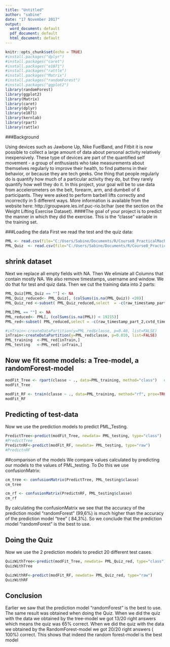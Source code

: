 ---
title: "Untitled"
author: "sabine"
date: "17 November 2017"
output:
  word_document: default
  pdf_document: default
  html_document: default
---

```{r setup, include=FALSE}
knitr::opts_chunk$set(echo = TRUE)
#install.packages("dplyr")
#install.packages("caret")
#install.packages("e1071")
#install.packages("rattle")
#install.packages("Matrix")
#install.packages("randomForest")
#install.packages("ggplot2")
library(randomForest)
library(ggplot2)
library(Matrix)
library(caret)
library(dplyr)
library(e1071)
library(kernlab)
library(rpart)
library(rattle)
```


###Background

Using devices such as Jawbone Up, Nike FuelBand, and Fitbit it is now possible to collect a large amount of data about personal activity relatively inexpensively. These type of devices are part of the quantified self movement - a group of enthusiasts who take measurements about themselves regularly to improve their health, to find patterns in their behavior, or because they are tech geeks. One thing that people regularly do is quantify how much of a particular activity they do, but they rarely quantify how well they do it. In this project, your goal will be to use data from accelerometers on the belt, forearm, arm, and dumbell of 6 participants. They were asked to perform barbell lifts correctly and incorrectly in 5 different ways. More information is available from the website here: http://groupware.les.inf.puc-rio.br/har (see the section on the Weight Lifting Exercise Dataset). 
####The goal of your project is to predict the manner in which they did the exercise. This is the "classe" variable in the training set. 


###Loading the data
First we read the test and the quiz data:

```{r load data, echo=TRUE}
PML <- read.csv(file="C:/Users/Sabine/Documents/R/Course8_PracticalMachineLearning/pml_training.csv")
PML_Quiz  <- read.csv(file="C:/Users/Sabine/Documents/R/Course8_PracticalMachineLearning/pml-testing.csv")
```

## shrink dataset
Next we replace all empty fields with NA. Then We elimiate all Columns that contain mostly NA. We also remove timestamps, username and window. We do that for test and quiz data. Then we cut the training data into 2 parts:

```{r shrink, echo=TRUE}
PML_Quiz[PML_Quiz == ""] <- NA
PML_Quiz_reduced<- PML_Quiz[, (colSums(is.na(PML_Quiz)) <20)]
PML_Quiz_red <-subset( PML_Quiz_reduced,select  = -c(raw_timestamp_part_2,cvtd_timestamp,X, user_name,new_window,num_window))

PML[PML == ""] <- NA
PML_reduced<- PML[, (colSums(is.na(PML)) < 19215)]
PML_red<-subset( PML_reduced,select = -c(raw_timestamp_part_2,cvtd_timestamp,X, user_name,new_window,num_window))

#inTrain<-createDataPartition(y=PML_red$classe, p=0.40, list=FALSE)
inTrain<-createDataPartition(y=PML_red$classe, p=0.010, list=FALSE)
PML_training  <-PML_red[inTrain,]
PML_testing   <-PML_red[-inTrain,]
```


## Now we fit some models: a Tree-model, a randomForest-model
```{r removeNA1, echo=TRUE, include=TRUE, View=FALSE}
modFit_Tree <- rpart(classe ~ ., data=PML_training, method="class")   # tree
modFit_Tree

modFit_RF <- train(classe ~ ., data=PML_training, method="rf", prox=TRUE)    # rforest
modFit_RF
```

## Predicting of test-data
Now we use the prediction models to predict PML_Testing. 

```{r predict, echo=TRUE, include=TRUE, View=FALSE}
PredictTree<-predict(modFit_Tree, newdata= PML_testing, type="class")
#PredictTree
PredictnRF<-predict(modFit_RF, newdata= PML_testing, type="raw")
#PredictnRF
```


##comparison of the models
We compare values calculated by predicting our models to the values of PML_testing. To Do this we use confusionMatrix:

```{r comparison2, echo=TRUE}
cm_tree <- confusionMatrix(PredictTree, PML_testing$classe)
cm_tree

cm_rf <- confusionMatrix(PredictnRF, PML_testing$classe)
cm_rf
```

By calculating the confusionMatrix we see that the accuracy of the prediction model "randomForest" (99,6%) is much higher than the accuracy of the prediction model "tree" ( 84,3%). So we conclude that the prediction model "randomForest" is the best to use. 



## Doing the Quiz
Now we use the 2 prediction models to predict 20 different test cases. 

```{r predictQuiz, echo=TRUE, include=TRUE, View=FALSE}
QuizWithTree<-predict(modFit_Tree, newdata= PML_Quiz_red, type="class")
QuizWithTree 

QuizWithRF<-predict(modFit_RF, newdata= PML_Quiz_red, type="raw")
QuizWithRF
```



## Conclusion

Earlier we saw that the prediction model "randomForest" is the best to use. The same result was obtained when doing the Quiz. When we did the quiz with the data we obtained by the tree-model we got 13/20 right answers which means the quiz was 65% correct. When we did the quiz with the data we obtained by the RandomForest-model we got 20/20 right answers ( 100%) correct. This shows that indeed the random forest-model is the best model

